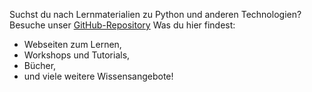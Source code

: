 Suchst du nach Lernmaterialien zu Python und anderen Technologien? Besuche unser
[GitHub-Repository](https://github.com/pyladiesberlin/resources#readme)
Was du hier findest:
* Webseiten zum Lernen,
* Workshops und Tutorials,
* Bücher,
* und viele weitere Wissensangebote!
